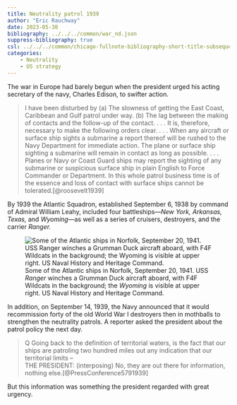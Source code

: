 ```yaml
---
title: Neutrality patrol 1939
author: "Eric Rauchway"
date: 2023-05-30
bibliography: ../../../common/war_nd.json
suppress-bibliography: true
csl: ../../../common/chicago-fullnote-bibliography-short-title-subsequent.csl
categories:
    - Neutrality
    - US strategy
---
```


The war in Europe had barely begun when the president urged his acting secretary of the navy, Charles Edison, to swifter action.

> I have been disturbed by (a) The slowness of getting the East Coast, Caribbean and Gulf patrol under way. (b) The lag between the making of contacts and the follow-up of the contact. . . . It is, therefore, necessary to make the following orders clear. . . . When any aircraft or surface ship sights a submarine a report thereof will be rushed to the Navy Department for immediate action. The plane or surface ship sighting a submarine will remain in contact as long as possible. . . . Planes or Navy or Coast Guard ships may report the sighting of any submarine or suspicious surface ship in plain English to Force Commander or Department. In this whole patrol business time is of the essence and loss of contact with surface ships cannot be tolerated.[@roosevelt1939]

By 1939 the Atlantic Squadron, established September 6, 1938 by command of Admiral William Leahy, included four battleships---*New York, Arkansas, Texas,* and *Wyoming*---as well as a series of cruisers, destroyers, and the carrier *Ranger.*

![Some of the Atlantic ships in Norfolk, September 20, 1941. USS *Ranger* winches a Grumman Duck aircraft aboard, with F4F Wildcats in the background; the *Wyoming* is visible at upper right. US Naval History and Heritage Command.](80-G-391586.jpeg)

In addition, on September 14, 1939, the Navy announced that it would recommission forty of the old World War I destroyers then in mothballs to strengthen the neutrality patrols. A reporter asked the president about the patrol policy the next day.

> Q Going back to the definition of territorial waters, is the fact that our ships are patroling two hundred miles out any indication that our territorial limits --  
> THE PRESIDENT: (interposing) No, they are out there for information, nothing else.[@PressConference5791939]

But this information was something the president regarded with great urgency.
